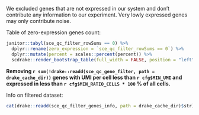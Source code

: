 We excluded genes that are not expressed in our system and don't contribute any information to our experiment.
Very lowly expressed genes may only contribute noise.

Table of zero-expression genes count:

```r
janitor::tabyl(sce_qc_filter_rowSums == 0) %>%
  dplyr::rename(zero_expression = `sce_qc_filter_rowSums == 0`) %>%
  dplyr::mutate(percent = scales::percent(percent)) %>%
  scdrake::render_bootstrap_table(full_width = FALSE, position = "left")
```

**Removing `r sum(!drake::readd(sce_qc_gene_filter, path = drake_cache_dir))` genes with UMI per cell less than
`r cfg$MIN_UMI` and expressed in less than `r cfg$MIN_RATIO_CELLS * 100` % of all cells.**

Info on filtered dataset:

```r
cat(drake::readd(sce_qc_filter_genes_info, path = drake_cache_dir)$str)
```
